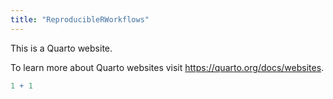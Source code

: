 ```yaml
---
title: "ReproducibleRWorkflows"
---
```


This is a Quarto website.

To learn more about Quarto websites visit <https://quarto.org/docs/websites>.

```r
1 + 1
```

